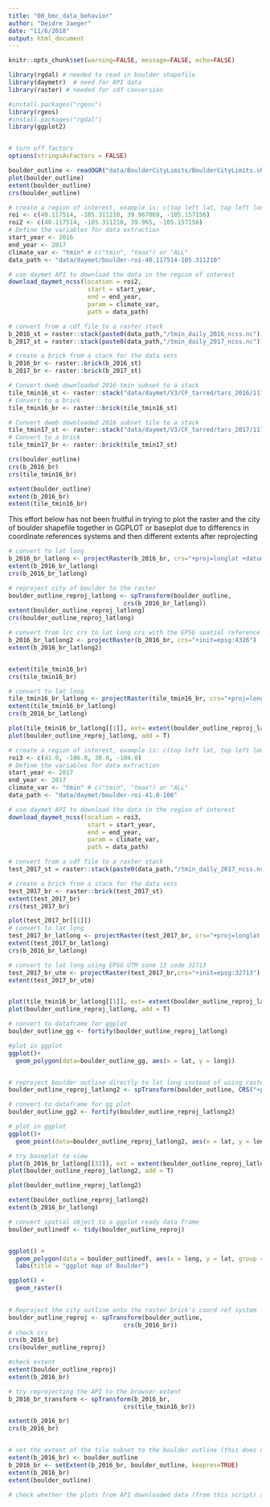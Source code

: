 ```yaml
---
title: "00_bmc_data_behavior"
author: "Deidre Jaeger"
date: "11/6/2018"
output: html_document
---
```


```r
knitr::opts_chunk$set(warning=FALSE, message=FALSE, echo=FALSE)

```


```r
library(rgdal) # needed to read in boulder shapefile
library(daymetr)  # need for API data 
library(raster) # needed for cdf conversion

#install.packages("rgeos")
library(rgeos)
#install.packages("rgdal")
library(ggplot2)


# turn off factors
options(stringsAsFactors = FALSE)
```

```r
boulder_outline <- readOGR("data/BoulderCityLimits/BoulderCityLimits.shp")
plot(boulder_outline)
extent(boulder_outline)
crs(boulder_outline)
```

```r
# create a region of interest, example is: c(top left lat, top left long, bottom right lat, bottom right long)
roi <- c(40.117514, -105.311210, 39.967069, -105.157156)
roi2 <- c(40.117514, -105.311210, 39.965, -105.157156)
# Define the variables for data extraction
start_year <- 2016
end_year <- 2017
climate_var <- "tmin" # c("tmin", "tmax") or "ALL"
data_path <- "data/daymet/boulder-roi-40.117514-105.311210"

# use daymet API to download the data in the region of interest
download_daymet_ncss(location = roi2,
                      start = start_year,
                      end = end_year,
                      param = climate_var,
                      path = data_path)

# convert from a cdf file to a raster stack
b_2016_st = raster::stack(paste0(data_path,"/tmin_daily_2016_ncss.nc"))
b_2017_st = raster::stack(paste0(data_path,"/tmin_daily_2017_ncss.nc"))

# create a brick from a stack for the data sets
b_2016_br <- raster::brick(b_2016_st)
b_2017_br <- raster::brick(b_2017_st)

```

```r

# Convert dweb downloaded 2016 tmin subset to a stack
tile_tmin16_st <- raster::stack("data/daymet/V3/CF_tarred/tars_2016/11738_2016/tmin.nc")
# Convert to a brick
tile_tmin16_br <- raster::brick(tile_tmin16_st)

# Convert dweb downloaded 2016 subset tile to a stack
tile_tmin17_st <- raster::stack("data/daymet/V3/CF_tarred/tars_2017/11738_2017/tmin.nc")
# Convert to a brick
tile_tmin17_br <- raster::brick(tile_tmin17_st)

```

```r
crs(boulder_outline)
crs(b_2016_br)
crs(tile_tmin16_br)

extent(boulder_outline)
extent(b_2016_br)
extent(tile_tmin16_br)
```
This effort below has not been fruitful in trying to plot the raster and the city of boulder shapefile together in GGPLOT or baseplot due to differencs in coordinate references systems and then different extents after reprojecting


```r

# convert to lat long
b_2016_br_latlong <- projectRaster(b_2016_br, crs="+proj=longlat +datum=WGS84")
extent(b_2016_br_latlong)
crs(b_2016_br_latlong)

# reproject city of boulder to the raster
boulder_outline_reproj_latlong <- spTransform(boulder_outline,
                                crs(b_2016_br_latlong))
extent(boulder_outline_reproj_latlong)
crs(boulder_outline_reproj_latlong)

# convert from lcc crs to lat long crs with the EPSG spatial reference
b_2016_br_latlong2 <- projectRaster(b_2016_br, crs="+init=epsg:4326")
extent(b_2016_br_latlong2)



```

```r
extent(tile_tmin16_br)
crs(tile_tmin16_br)

# convert to lat long
tile_tmin16_br_latlong <- projectRaster(tile_tmin16_br, crs="+proj=longlat +datum=WGS84")
extent(tile_tmin16_br_latlong)
crs(b_2016_br_latlong)

plot(tile_tmin16_br_latlong[[1]], ext= extent(boulder_outline_reproj_latlong))
plot(boulder_outline_reproj_latlong, add = T)


```


```r
# create a region of interest, example is: c(top left lat, top left long, bottom right lat, bottom right long)
roi3 <- c(41.0, -106.0, 38.0, -104.0)
# Define the variables for data extraction
start_year <- 2017
end_year <- 2017
climate_var <- "tmin" # c("tmin", "tmax") or "ALL"
data_path <- "data/daymet/boulder-roi-41.0-106"

# use daymet API to download the data in the region of interest
download_daymet_ncss(location = roi3,
                      start = start_year,
                      end = end_year,
                      param = climate_var,
                      path = data_path)

# convert from a cdf file to a raster stack
test_2017_st = raster::stack(paste0(data_path,"/tmin_daily_2017_ncss.nc"))

# create a brick from a stack for the data sets
test_2017_br <- raster::brick(test_2017_st)
extent(test_2017_br)
crs(test_2017_br)

plot(test_2017_br[[1]])
# convert to lat long
test_2017_br_latlong <- projectRaster(test_2017_br, crs="+proj=longlat +datum=WGS84")
extent(test_2017_br_latlong)
crs(b_2016_br_latlong)

# convert to lat long using EPSG UTM zone 13 code 32713
test_2017_br_utm <- projectRaster(test_2017_br,crs="+init=epsg:32713")
extent(test_2017_br_utm)


plot(tile_tmin16_br_latlong[[1]], ext= extent(boulder_outline_reproj_latlong))
plot(boulder_outline_reproj_latlong, add = T)


```


```r


# convert to dataframe for ggplot
boulder_outline_gg <- fortify(boulder_outline_reproj_latlong)

#plot in ggplot
ggplot()+
  geom_polygon(data=boulder_outline_gg, aes(x = lat, y = long))


# reproject boulder outline directly to lat long instead of using raster's crs
boulder_outline_reproj_latlong2 <- spTransform(boulder_outline, CRS("+proj=longlat +datum=WGS84 +no_defs +ellps=WGS84 +towgs84=0,0,0"))

# convert to dataframe for gg plot
boulder_outline_gg2 <- fortify(boulder_outline_reproj_latlong2)

# plot in ggplot
ggplot()+
  geom_point(data=boulder_outline_reproj_latlong2, aes(x = lat, y = long))

# try baseplot to view
plot(b_2016_br_latlong[[32]], ext = extent(boulder_outline_reproj_latlong2), main = "Daymet maximum temperature (C) in Boulder, CO \n February 1, 2017")
plot(boulder_outline_reproj_latlong2, add = T)

plot(boulder_outline_reproj_latlong2)

extent(boulder_outline_reproj_latlong2)
extent(b_2016_br_latlong)

```

```r

# convert spatial object to a ggplot ready data frame
boulder_outlinedf <- tidy(boulder_outline_reproj)


ggplot() +
  geom_polygon(data = boulder_outlinedf, aes(x = long, y = lat, group = group)) +
  labs(title = "ggplot map of Boulder")

ggplot() +
  geom_raster()
  

```


```r

# Reproject the city outline onto the raster brick's coord ref system
boulder_outline_reproj <- spTransform(boulder_outline,
                                crs(b_2016_br))
# check crs
crs(b_2016_br)
crs(boulder_outline_reproj)

#check extent
extent(boulder_outline_reproj)
extent(b_2016_br)


```


```r

# try reprojecting the API to the browser extent
b_2016_br_transform <- spTransform(b_2016_br,
                                crs(tile_tmin16_br))

extent(b_2016_br)
crs(b_2016_br)


# set the extent of the tile subset to the boulder outline (this does not seem like an accurate representation of the data)
extent(b_2016_br) <- boulder_outline
b_2016_br <- setExtent(b_2016_br, boulder_outline, keepres=TRUE)
extent(b_2016_br)
extent(boulder_outline)

```


```r
# check whether the plots from API downloaded data (from this script) and browser based downloads are producing the same data

```




